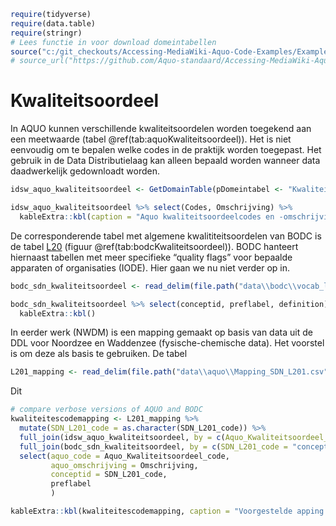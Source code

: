 

```r
require(tidyverse)
require(data.table)
require(stringr)
# Lees functie in voor download domeintabellen
source("c:/git_checkouts/Accessing-MediaWiki-Aquo-Code-Examples/ExampleCodeRStudio/GetDomainTable.R")
# source_url("https://github.com/Aquo-standaard/Accessing-MediaWiki-Aquo-Code-Examples/blob/main/ExampleCodeRStudio/GetDomainTable.R")


```




# Kwaliteitsoordeel

In AQUO kunnen verschillende kwaliteitsoordelen worden toegekend aan een meetwaarde (tabel \@ref(tab:aquoKwaliteitsoordeel)). Het is niet eenvoudig om te bepalen welke codes in de praktijk worden toegepast. Het gebruik in de Data Distributielaag kan alleen bepaald worden wanneer data daadwerkelijk gedownloadt worden.



```r
idsw_aquo_kwaliteitsoordeel <- GetDomainTable(pDomeintabel <- "Kwaliteitsoordeel")

idsw_aquo_kwaliteitsoordeel %>% select(Codes, Omschrijving) %>%
  kableExtra::kbl(caption = "Aquo kwaliteitsoordeelcodes en -omschrijvingen.")
```
De corresponderende tabel met algemene kwalititeitsoordelen van BODC is de tabel [L20](http://vocab.nerc.ac.uk/collection/L20/current/) (figuur \@ref(tab:bodcKwaliteitsoordeel)). BODC hanteert hiernaast tabellen met  meer specifieke "quality flags" voor bepaalde apparaten of organisaties (IODE). Hier gaan we nu niet verder op in. 




```r
bodc_sdn_kwaliteitsoordeel <- read_delim(file.path("data\\bodc\\vocab_l20.csv"), delim = ";")

bodc_sdn_kwaliteitsoordeel %>% select(conceptid, preflabel, definition) %>%
  kableExtra::kbl()
```


In eerder werk (NWDM) is een mapping gemaakt op basis van data uit de DDL voor Noordzee en Waddenzee (fysische-chemische data). Het voorstel is om deze als basis te gebruiken. De tabel 

```r
L201_mapping <- read_delim(file.path("data\\aquo\\Mapping_SDN_L201.csv"), delim = ";")
```

Dit


```r
# compare verbose versions of AQUO and BODC
kwaliteitescodemapping <- L201_mapping %>% 
  mutate(SDN_L201_code = as.character(SDN_L201_code)) %>%
  full_join(idsw_aquo_kwaliteitsoordeel, by = c(Aquo_Kwaliteitsoordeel_code = "Codes")) %>%
  full_join(bodc_sdn_kwaliteitsoordeel, by = c(SDN_L201_code = "conceptid")) %>%
  select(aquo_code = Aquo_Kwaliteitsoordeel_code,
         aquo_omschrijving = Omschrijving,
         conceptid = SDN_L201_code,
         preflabel
         )

kableExtra::kbl(kwaliteitescodemapping, caption = "Voorgestelde apping van kwaliteitscodes.")

```


